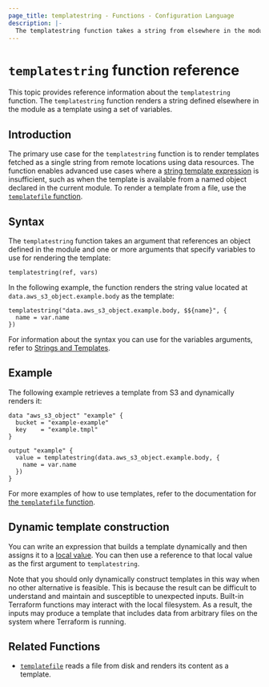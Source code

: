 ```yaml
---
page_title: templatestring - Functions - Configuration Language
description: |-
  The templatestring function takes a string from elsewhere in the module and renders its content as a template using a supplied set of template variables.
---
```


# `templatestring` function reference

This topic provides reference information about the `templatestring` function. The `templatestring` function renders a string defined elsewhere in the module as a template using a set of variables. 

## Introduction

The primary use case for the `templatestring` function is to render templates fetched as a single string from remote locations using data resources. The function enables advanced use cases where a [string template expression](/terraform/language/expressions/strings#string-templates) is insufficient, such as when the template is available from a named object declared in the current module. To render a template from a file, use the [`templatefile` function](/terraform/language/functions/templatefile).

## Syntax

The `templatestring` function takes an argument that references an object defined in the module and one or more arguments that specify variables to use for rendering the template:

```hcl
templatestring(ref, vars)
```

In the following example, the function renders the string value located at `data.aws_s3_object.example.body` as the template:

```hcl
templatestring("data.aws_s3_object.example.body, $${name}", {
  name = var.name
})
```

For information about the syntax you can use for the variables arguments, refer to [Strings and Templates](/terraform/language/expressions/strings).

## Example

The following example retrieves a template from S3 and dynamically renders it:

```hcl
data "aws_s3_object" "example" {
  bucket = "example-example"
  key    = "example.tmpl"
}

output "example" {
  value = templatestring(data.aws_s3_object.example.body, {
    name = var.name
  })
}
```

For more examples of how to use templates, refer to the documentation for [the `templatefile` function](/terraform/language/functions/templatefile#Examples).

## Dynamic template construction

You can write an expression that builds a template dynamically and then assigns it to a [local value](/terraform/language/values/locals). You can then use a reference to that local value as the first argument to `templatestring`.  

Note that you should only dynamically construct templates in this way when no other alternative is feasible. This is because the result can be difficult to understand and maintain and susceptible to unexpected inputs. Built-in Terraform functions may interact with the local filesystem. As a result, the inputs may produce a template that includes data from arbitrary files on the system where Terraform is running.

## Related Functions

* [`templatefile`](/terraform/language/functions/templatefile) reads a file from disk and renders its content as a template.